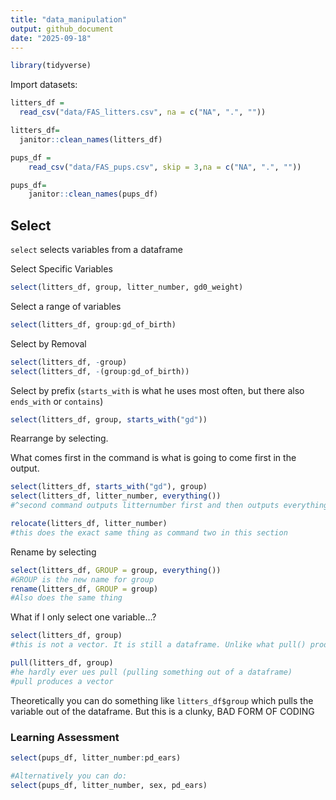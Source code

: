 ```yaml
---
title: "data_manipulation"
output: github_document
date: "2025-09-18"
---
```


```r
library(tidyverse)
```


Import datasets:

```r
litters_df =
  read_csv("data/FAS_litters.csv", na = c("NA", ".", ""))

litters_df=
  janitor::clean_names(litters_df)

pups_df = 
    read_csv("data/FAS_pups.csv", skip = 3,na = c("NA", ".", ""))

pups_df=
    janitor::clean_names(pups_df)
```

## Select

`select`  selects variables from a dataframe

Select Specific Variables
```r
select(litters_df, group, litter_number, gd0_weight)
```

Select a range of variables 
```r
select(litters_df, group:gd_of_birth)
```

Select by Removal
```r
select(litters_df, -group)
select(litters_df, -(group:gd_of_birth))
```

Select by prefix (`starts_with` is what he uses most often, but there also `ends_with` or `contains`)
```r
select(litters_df, group, starts_with("gd"))
```

Rearrange by selecting.

What comes first in the command is what is going to come first in the output. 
```r
select(litters_df, starts_with("gd"), group)
select(litters_df, litter_number, everything())
#^second command outputs litternumber first and then outputs everything first

relocate(litters_df, litter_number)
#this does the exact same thing as command two in this section
```

Rename by selecting
```r
select(litters_df, GROUP = group, everything())
#GROUP is the new name for group
rename(litters_df, GROUP = group)
#Also does the same thing
```

What if I only select one variable...?
```r
select(litters_df, group)
#this is not a vector. It is still a dataframe. Unlike what pull() produces...

pull(litters_df, group)
#he hardly ever ues pull (pulling something out of a dataframe)
#pull produces a vector

```

Theoretically you can do something like `litters_df$group` which pulls the variable out of the dataframe. But this is a clunky, BAD FORM OF CODING

### Learning Assessment 

```r
select(pups_df, litter_number:pd_ears)

#Alternatively you can do:
select(pups_df, litter_number, sex, pd_ears)
```




